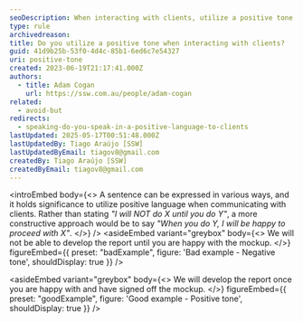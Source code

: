 ```yaml
---
seoDescription: When interacting with clients, utilize a positive tone by focusing on what you will do instead of what you won't. Use phrases that create a sense of enthusiasm and cooperation.
type: rule
archivedreason:
title: Do you utilize a positive tone when interacting with clients?
guid: 41d9b25b-53f0-4d4c-85b1-6ed6c7e54327
uri: positive-tone
created: 2023-06-19T21:17:41.000Z
authors:
  - title: Adam Cogan
    url: https://ssw.com.au/people/adam-cogan
related:
  - avoid-but
redirects:
  - speaking-do-you-speak-in-a-positive-language-to-clients
lastUpdated: 2025-05-17T00:51:48.000Z
lastUpdatedBy: Tiago Araújo [SSW]
lastUpdatedByEmail: tiagov8@gmail.com
createdBy: Tiago Araújo [SSW]
createdByEmail: tiagov8@gmail.com
---
```


<introEmbed
  body={<>
A sentence can be expressed in various ways, and it holds significance to utilize positive language when communicating with clients. Rather than stating _"I will NOT do X until you do Y"_, a more constructive approach would be to say _"When you do Y, I will be happy to proceed with X"_.
  </>}
/>
<asideEmbed
  variant="greybox"
  body={<>
    We will not be able to develop the report until you are happy with the mockup.
  </>}
  figureEmbed={{
    preset: "badExample",
    figure: 'Bad example - Negative tone',
    shouldDisplay: true
  }}
/>

<asideEmbed
  variant="greybox"
  body={<>
    We will develop the report once you are happy with and have signed off the mockup.
  </>}
  figureEmbed={{
    preset: "goodExample",
    figure: 'Good example - Positive tone',
    shouldDisplay: true
  }}
/>
